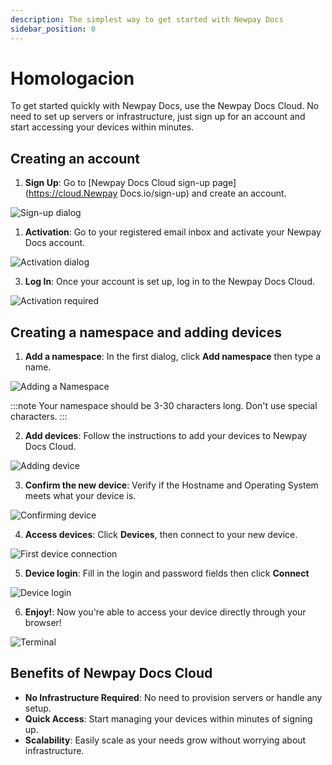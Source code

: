 ```yaml
---
description: The simplest way to get started with Newpay Docs
sidebar_position: 0
---
```


# Homologacion

To get started quickly with Newpay Docs, use the Newpay Docs Cloud. No need to set up servers or infrastructure, just sign up for an account and start accessing your devices within minutes.

## Creating an account

1. **Sign Up**: Go to [Newpay Docs Cloud sign-up page](https://cloud.Newpay Docs.io/sign-up) and create an account.

![Sign-up dialog](/img/sign-up-dialog.png)

1. **Activation**: Go to your registered email inbox and activate your Newpay Docs account.

![Activation dialog](/img/activation-required.png)

3. **Log In**: Once your account is set up, log in to the Newpay Docs Cloud.

![Activation required](/img/login-dialog.png)

## Creating a namespace and adding devices

1. **Add a namespace**: In the first dialog, click **Add namespace** then type a name.

![Adding a Namespace](/img/add-namespace-dialog.png)

:::note
Your namespace should be 3-30 characters long. Don't use special characters. 
:::

2. **Add devices**: Follow the instructions to add your devices to Newpay Docs Cloud.

![Adding device](/img/tour-step-2.png)

3. **Confirm the new device**: Verify if the Hostname and Operating System meets what your device is.

![Confirming device](/img/tour-step-3.png)

4. **Access devices**: Click **Devices**, then connect to your new device.

![First device connection](/img/first-device-connect.png)

5. **Device login**: Fill in the login and password fields then click **Connect**

![Device login](/img/device-login.png)

6. **Enjoy!**: Now you're able to access your device directly through your browser!

![Terminal](/img/terminal-window.png)

## Benefits of Newpay Docs Cloud

- **No Infrastructure Required**: No need to provision servers or handle any setup.
- **Quick Access**: Start managing your devices within minutes of signing up.
- **Scalability**: Easily scale as your needs grow without worrying about infrastructure.

